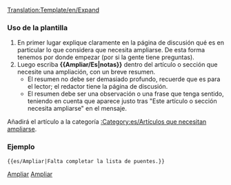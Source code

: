 [[Translation:Template/en/Expand]]
<noinclude></noinclude>{{es/Metaplantilla de avisos| tipo  = información
| imagen= Paper-plus.png
| texto = Este artículo o sección necesita '''[{{SERVER}}{{localurl:{{NAMESPACE}}:{{PAGENAME}}|action=edit}} ampliarse]'''.<br/>{{{1|}}}
<div style="font-size: 80%">
* Puede encontrar más información sobre qué necesita ampliarse en la [[en/{{PAGENAME}}|discusión]] de artículo.
* Recuerde utilizar el [[es/Main/Manual de Estilo|manual de estilo]].
* Quite esta plantilla una vez que se haya ampliado el artículo.</div>
}}<includeonly>{{{2|[[Category:es/Artículos que necesitan ampliarse]]}}}</includeonly><noinclude>

===Uso de la plantilla===
#En primer lugar explique claramente en la página de discusión qué es en particular lo que considera que necesita ampliarse. De esta forma tenemos por donde empezar (por si la gente tiene preguntas).
#Luego escriba '''<nowiki>{{</nowiki>Ampliar/Es|notas<nowiki>}}</nowiki>''' dentro del artículo o sección que necesite una ampliación, con un breve resumen.
#*El resumen no debe ser demasiado profundo, recuerde que es para el lector; el redactor tiene la página de discusión.
#*El resumen debe ser una observación o una frase que tenga sentido, teniendo en cuenta que aparece justo tras "Este artículo o sección necesita ampliarse" en el mensaje.

Añadirá el artículo a la categoría [[:Category:es/Artículos que necesitan ampliarse]].

===Ejemplo===
<pre>{{es/Ampliar|Falta completar la lista de puentes.}}</pre>
{{es/Ampliar|Falta completar la lista de puentes.|2=}}

[[Category:es/Plantillas|Ampliar]][[Category:es/Cajas de mensajes|Ampliar]]</noinclude>